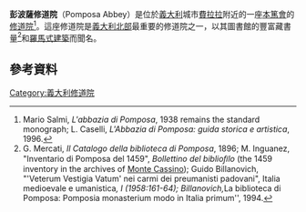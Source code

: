 '''彭波薩修道院'''（Pomposa Abbey）是位於[[義大利|義大利]]城市[[費拉拉|費拉拉]]附近的一座[[本篤會|本篤會]]的[[修道院|修道院]]<ref>Mario Salmi, ''L'abbazia di Pomposa'', 1938 remains the standard monograph; L. Caselli, ''L'Abbazia di Pomposa: guida storica e artistica'', 1996.</ref>。這座修道院是[[義大利北部|義大利北部]]最重要的修道院之一，以其圖書館的豐富藏書量<ref>G. Mercati, ''Il Catalogo della biblioteca di Pomposa'', 1896;  M. Inguanez, "Inventario di Pomposa del 1459", ''Bollettino del biblioﬁlo'' (the 1459 inventory in the archives of [[Monte_Cassino|Monte Cassino]]); Guido Billanovich, "'Veterum Vestigia Vatum' nei carmi dei preumanisti padovani", Italia medioevale e umanistica'', I (1958:161-64); Billanovich, ''La biblioteca di Pomposa: Pomposia monasterium modo in Italia primum'', 1994.</ref>和[[羅馬式建築|羅馬式建築]]而聞名。

==參考資料==
{{Reflist}}

[[Category:義大利修道院|Category:義大利修道院]]